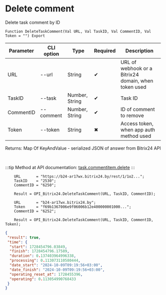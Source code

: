 ﻿---
sidebar_position: 5
---


# Delete comment
 Delete task comment by ID



`Function DeleteTaskComment(Val URL, Val TaskID, Val CommentID, Val Token = "") Export`

  | Parameter | CLI option | Type | Required | Description |
  |-|-|-|-|-|
  | URL | --url | String | &#x2714; | URL of webhook or a Bitrix24 domain, when token used |
  | TaskID | --task | Number, String | &#x2714; | Task ID |
  | CommentID | --comment | Number, String | &#x2714; | ID of comment to remove |
  | Token | --token | String | &#x2716; | Access token, when app auth method used |

  
  Returns:  Map Of KeyAndValue - serialized JSON of answer from Bitrix24 API

<br/>

:::tip
Method at API documentation: [task.commentitem.delete](https://dev.1c-bitrix.ru/rest_help/tasks/task/commentitem/delete.php)
:::
<br/>


```bsl title="1C:Enterprise/OneScript code example"
    URL       = "https://b24-ar17wx.bitrix24.by/rest/1/1o2...";
    TaskID    = "2530";
    CommentID = "6250";

    Result = OPI_Bitrix24.DeleteTaskComment(URL, TaskID, CommentID);

    URL       = "b24-ar17wx.bitrix24.by";
    Token     = "f69b1367006e9f06006b12e400000001000...";
    CommentID = "6252";

    Result = OPI_Bitrix24.DeleteTaskComment(URL, TaskID, CommentID, Token);
```
 



```json title="Result"
{
 "result": true,
 "time": {
  "start": 1728454796.03849,
  "finish": 1728454796.17589,
  "duration": 0.137403964996338,
  "processing": 0.113073110580444,
  "date_start": "2024-10-09T09:19:56+03:00",
  "date_finish": "2024-10-09T09:19:56+03:00",
  "operating_reset_at": 1728455396,
  "operating": 0.113054990768433
 }
}
```
